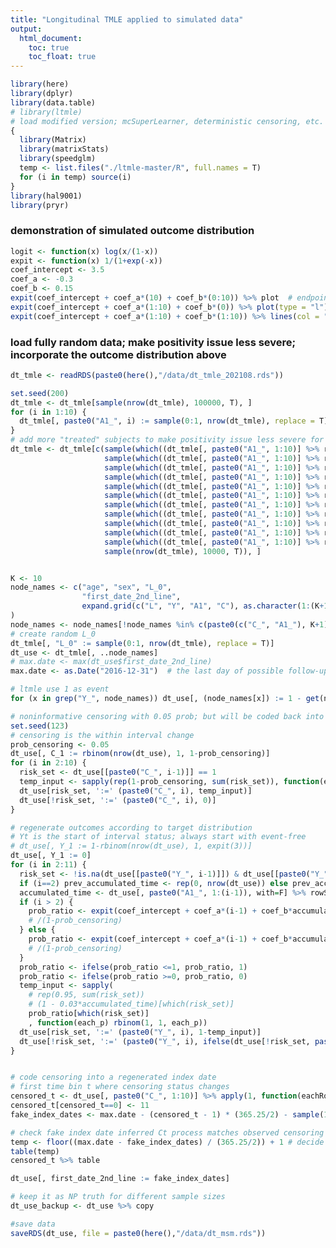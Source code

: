 ```yaml
---
title: "Longitudinal TMLE applied to simulated data"
output:
  html_document:
    toc: true  
    toc_float: true  
---
```


```r
library(here)
library(dplyr)
library(data.table)
# library(ltmle)
# load modified version; mcSuperLearner, deterministic censoring, etc. 
{
  library(Matrix)
  library(matrixStats)
  library(speedglm)
  temp <- list.files("./ltmle-master/R", full.names = T)
  for (i in temp) source(i)
}
library(hal9001)
library(pryr)
```


### demonstration of simulated outcome distribution


```r

logit <- function(x) log(x/(1-x))
expit <- function(x) 1/(1+exp(-x))
coef_intercept <- 3.5
coef_a <- -0.3
coef_b <- 0.15
expit(coef_intercept + coef_a*(10) + coef_b*(0:10)) %>% plot  # endpoint survival prob by accumulated exposure
expit(coef_intercept + coef_a*(1:10) + coef_b*(0)) %>% plot(type = "l")  # survival curve with 0 exposure
expit(coef_intercept + coef_a*(1:10) + coef_b*(1:10)) %>% lines(col = "red")  # survival curve with full exposure
```


### load fully random data; make positivity issue less severe; incorporate the outcome distribution above


```r

dt_tmle <- readRDS(paste0(here(),"/data/dt_tmle_202108.rds"))

set.seed(200)
dt_tmle <- dt_tmle[sample(nrow(dt_tmle), 100000, T), ]
for (i in 1:10) {
  dt_tmle[, paste0("A1_", i) := sample(0:1, nrow(dt_tmle), replace = T)]
}
# add more "treated" subjects to make positivity issue less severe for now
dt_tmle <- dt_tmle[c(sample(which((dt_tmle[, paste0("A1_", 1:10)] %>% rowSums) == 10), 10000, T), 
                     sample(which((dt_tmle[, paste0("A1_", 1:10)] %>% rowSums) == 9), 10000, T), 
                     sample(which((dt_tmle[, paste0("A1_", 1:10)] %>% rowSums) == 8), 10000, T), 
                     sample(which((dt_tmle[, paste0("A1_", 1:10)] %>% rowSums) == 7), 10000, T), 
                     sample(which((dt_tmle[, paste0("A1_", 1:10)] %>% rowSums) == 6), 10000, T), 
                     sample(which((dt_tmle[, paste0("A1_", 1:10)] %>% rowSums) == 5), 10000, T), 
                     sample(which((dt_tmle[, paste0("A1_", 1:10)] %>% rowSums) == 4), 10000, T), 
                     sample(which((dt_tmle[, paste0("A1_", 1:10)] %>% rowSums) == 3), 10000, T), 
                     sample(which((dt_tmle[, paste0("A1_", 1:10)] %>% rowSums) == 2), 10000, T), 
                     sample(which((dt_tmle[, paste0("A1_", 1:10)] %>% rowSums) == 1), 10000, T), 
                     sample(which((dt_tmle[, paste0("A1_", 1:10)] %>% rowSums) == 0), 10000, T), 
                     sample(nrow(dt_tmle), 10000, T)), ]


K <- 10 
node_names <- c("age", "sex", "L_0", 
                "first_date_2nd_line",
                expand.grid(c("L", "Y", "A1", "C"), as.character(1:(K+1))) %>% apply(1, function(row) paste0(row, collapse = "_"))
)
node_names <- node_names[!node_names %in% c(paste0(c("C_", "A1_"), K+1))]
# create random L_0
dt_tmle[, "L_0" := sample(0:1, nrow(dt_tmle), replace = T)]
dt_use <- dt_tmle[, ..node_names]
# max.date <- max(dt_use$first_date_2nd_line)
max.date <- as.Date("2016-12-31")  # the last day of possible follow-up

# ltmle use 1 as event
for (x in grep("Y_", node_names)) dt_use[, (node_names[x]) := 1 - get(node_names[x])]

# noninformative censoring with 0.05 prob; but will be coded back into the fake index date, so there is no need to fit C models
set.seed(123)
# censoring is the within interval change
prob_censoring <- 0.05
dt_use[, C_1 := rbinom(nrow(dt_use), 1, 1-prob_censoring)]
for (i in 2:10) {
  risk_set <- dt_use[[paste0("C_", i-1)]] == 1
  temp_input <- sapply(rep(1-prob_censoring, sum(risk_set)), function(each_p) rbinom(1, 1, each_p))
  dt_use[risk_set, ':=' (paste0("C_", i), temp_input)]
  dt_use[!risk_set, ':=' (paste0("C_", i), 0)]
}

# regenerate outcomes according to target distribution
# Yt is the start of interval status; always start with event-free
# dt_use[, Y_1 := 1-rbinom(nrow(dt_use), 1, expit(3))]
dt_use[, Y_1 := 0]
for (i in 2:11) {
  risk_set <- !is.na(dt_use[[paste0("Y_", i-1)]]) & dt_use[[paste0("Y_", i-1)]] == 0 & dt_use[[paste0("C_", i-1)]] == 1 
  if (i==2) prev_accumulated_time <- rep(0, nrow(dt_use)) else prev_accumulated_time <- dt_use[, paste0("A1_", 1:(i-2)), with=F] %>% rowSums
  accumulated_time <- dt_use[, paste0("A1_", 1:(i-1)), with=F] %>% rowSums
  if (i > 2) {
    prob_ratio <- expit(coef_intercept + coef_a*(i-1) + coef_b*accumulated_time)/expit(coef_intercept + coef_a*(i-2) + coef_b*prev_accumulated_time)
    # /(1-prob_censoring)
  } else {
    prob_ratio <- expit(coef_intercept + coef_a*(i-1) + coef_b*accumulated_time)
    # /(1-prob_censoring)
  }
  prob_ratio <- ifelse(prob_ratio <=1, prob_ratio, 1)
  prob_ratio <- ifelse(prob_ratio >=0, prob_ratio, 0)
  temp_input <- sapply(
    # rep(0.95, sum(risk_set))
    # (1 - 0.03*accumulated_time)[which(risk_set)]
    prob_ratio[which(risk_set)]
    , function(each_p) rbinom(1, 1, each_p))
  dt_use[risk_set, ':=' (paste0("Y_", i), 1-temp_input)]
  dt_use[!risk_set, ':=' (paste0("Y_", i), ifelse(dt_use[!risk_set, paste0("Y_", i-1), with=F] == 1, 1, NA))]
}


# code censoring into a regenerated index date
# first time bin t where censoring status changes
censored_t <- dt_use[, paste0("C_", 1:10)] %>% apply(1, function(eachRow) first(which(eachRow == 0))) %>% lapply(function(x) ifelse(length(x) == 0, 0, x)) %>% unlist
censored_t[censored_t==0] <- 11
fake_index_dates <- max.date - (censored_t - 1) * (365.25/2) - sample(10:170, nrow(dt_use), T)

# check fake index date inferred Ct process matches observed censoring
temp <- floor((max.date - fake_index_dates) / (365.25/2)) + 1 # decide max.date is in which interval, then it means censoring status changes within this interval
table(temp)
censored_t %>% table

dt_use[, first_date_2nd_line := fake_index_dates]

# keep it as NP truth for different sample sizes
dt_use_backup <- dt_use %>% copy

#save data
saveRDS(dt_use, file = paste0(here(),"/data/dt_msm.rds"))


```


